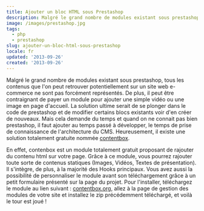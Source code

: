 ```yaml
---
title: Ajouter un bloc HTML sous Prestashop
description: Malgré le grand nombre de modules existant sous prestashop, tous les contenus que l'on peut retrouver potentiellement sur un site web e-commerce ne sont pas forcément représentés.
image: /images/prestashop.jpg
tags:
  - php
  - prestashop
slug: ajouter-un-bloc-html-sous-prestashop
locale: fr
updated: '2013-09-26'
created: '2013-09-26'
---
```


Malgré le grand nombre de modules existant sous prestashop, tous les contenus que l'on peut retrouver potentiellement sur un site web e-commerce ne sont pas forcément représentés. De plus, il peut être contraignant de payer un module pour ajouter une simple vidéo ou une image en page d'accueil. La solution ultime serait de se plonger dans le code de prestashop et de modifier certains blocs existants voir d'en créer de nouveaux. Mais cela demande du temps et quand on ne connait pas bien prestashop, il faut ajouter au temps passé à développer, le temps de prise de connaissance de l'architecture du CMS. Heureusement, il existe une solution totalement gratuite nommée [contentbox](https://contentbox.org/).

En effet, contenbox est un module totalement gratuit proposant de rajouter du contenu html sur votre page. Grâce à ce module, vous pourrez rajouter toute sorte de contenus statiques (Images, Vidéos, Textes de présentation). Il s'intègre, de plus, à la majorité des Hooks principaux. Vous avez aussi la possibilité de personnaliser le module avant son téléchargement grâce à un petit formulaire présenté sur la page du projet. Pour l'installer, téléchargez le module au lien suivant : [contentbox.org](https://contentbox.org/), allez à la page de gestion des modules de votre site et installez le zip précédemment téléchargé, et voilà le tour est joué !
